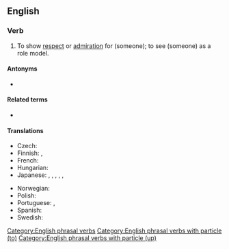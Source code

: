 ==English==

===Verb===
{{en-verb|looks up to|looking up to|looked up to}}

# {{lb|en|transitive}} To show [[respect]] or [[admiration]] for (someone); to see (someone) as a role model.
#: {{syn|en|respect|idolize}}
#: {{ux|en|A boy should '''look up to''' his father.}}

====Antonyms====
* {{l|en|look down on}}

====Related terms====
* {{l|en|look up}}

====Translations====
{{trans-top|To show respect for}}
* Czech: {{t|cs|vzhlížet k(e)}}
* Finnish: {{t+|fi|ihailla}}, {{t+|fi|kunnioittaa}}
* French: {{t+|fr|respecter}}
* Hungarian: {{t|hu|felnéz}}
* Japanese: {{t+|ja|見上げる|tr=miageru}}, {{t+|ja|仰ぐ|tr=aogu}}, {{t+|ja|重んじる|tr=omonjiru}}, {{t+|ja|重視|tr=jūshi suru|alt=重視する|sc=Jpan}}, {{t+|ja|尊敬|tr=sonkei suru|alt=尊敬する|sc=Jpan}}, {{t+|ja|尊重|tr=sonchō suru|alt=尊重する|sc=Jpan}}
{{trans-mid}}
* Norwegian: {{t+|no|se opp til}}
* Polish: {{t+|pl|podziwiać}}
* Portuguese: {{t+|pt|admirar}}, {{t+|pt|respeitar}}
* Spanish: {{t+|es|respetar}}
* Swedish: {{t+|sv|se upp till}}
{{trans-bottom}}

[[Category:English phrasal verbs]]
[[Category:English phrasal verbs with particle (to)]]
[[Category:English phrasal verbs with particle (up)]]